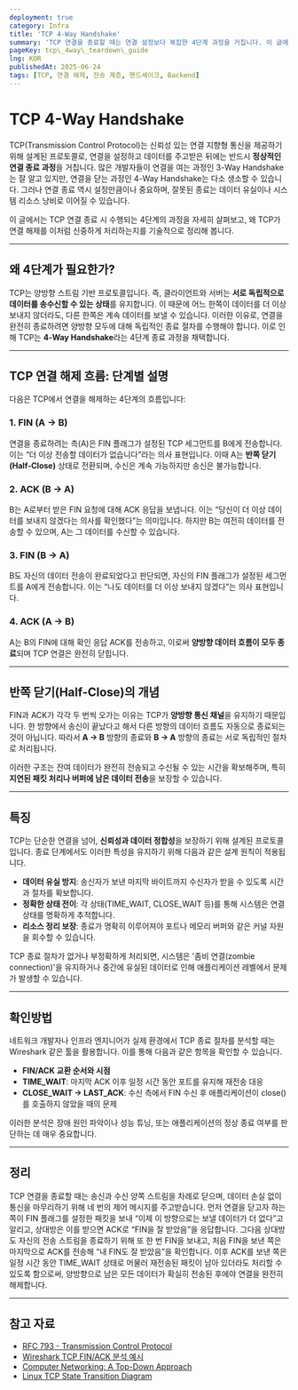 ```yaml
---
deployment: true
category: Infra
title: 'TCP 4-Way Handshake'
summary: 'TCP 연결을 종료할 때는 연결 설정보다 복잡한 4단계 과정을 거칩니다. 이 글에서는 TCP 4-Way 핸드셰이크 구조를 통해 안전하고 신중하게 연결을 해제하는 방법을 알아봅니다.'
pageKey: tcp\_4way\_teardown\_guide
lng: KOR
publishedAt: 2025-06-24
tags: [TCP, 연결 해제, 전송 계층, 핸드셰이크, Backend]
---
```


# TCP 4-Way Handshake

TCP(Transmission Control Protocol)는 신뢰성 있는 연결 지향형 통신을 제공하기 위해 설계된 프로토콜로, 연결을 설정하고 데이터를 주고받은 뒤에는 반드시 **정상적인 연결 종료 과정**을 거칩니다. 많은 개발자들이 연결을 여는 과정인 3-Way Handshake는 잘 알고 있지만, 연결을 닫는 과정인 4-Way Handshake는 다소 생소할 수 있습니다. 그러나 연결 종료 역시 설정만큼이나 중요하며, 잘못된 종료는 데이터 유실이나 시스템 리소스 낭비로 이어질 수 있습니다.



이 글에서는 TCP 연결 종료 시 수행되는 4단계의 과정을 자세히 살펴보고, 왜 TCP가 연결 해제를 이처럼 신중하게 처리하는지를 기술적으로 정리해 봅니다.

---

## 왜 4단계가 필요한가?

TCP는 양방향 스트림 기반 프로토콜입니다. 즉, 클라이언트와 서버는 **서로 독립적으로 데이터를 송수신할 수 있는 상태**를 유지합니다. 이 때문에 어느 한쪽이 데이터를 더 이상 보내지 않더라도, 다른 한쪽은 계속 데이터를 보낼 수 있습니다. 이러한 이유로, 연결을 완전히 종료하려면 양방향 모두에 대해 독립적인 종료 절차를 수행해야 합니다. 이로 인해 TCP는 **4-Way Handshake**라는 4단계 종료 과정을 채택합니다.

---

## TCP 연결 해제 흐름: 단계별 설명

다음은 TCP에서 연결을 해제하는 4단계의 흐름입니다:

### 1. FIN (A → B)

연결을 종료하려는 측(A)은 FIN 플래그가 설정된 TCP 세그먼트를 B에게 전송합니다. 이는 “더 이상 전송할 데이터가 없습니다”라는 의사 표현입니다. 이때 A는 **반쪽 닫기(Half-Close)** 상태로 전환되며, 수신은 계속 가능하지만 송신은 불가능합니다.

### 2. ACK (B → A)

B는 A로부터 받은 FIN 요청에 대해 ACK 응답을 보냅니다. 이는 “당신이 더 이상 데이터를 보내지 않겠다는 의사를 확인했다”는 의미입니다. 하지만 B는 여전히 데이터를 전송할 수 있으며, A는 그 데이터를 수신할 수 있습니다.

### 3. FIN (B → A)

B도 자신의 데이터 전송이 완료되었다고 판단되면, 자신의 FIN 플래그가 설정된 세그먼트를 A에게 전송합니다. 이는 “나도 데이터를 더 이상 보내지 않겠다”는 의사 표현입니다.

### 4. ACK (A → B)

A는 B의 FIN에 대해 확인 응답 ACK를 전송하고, 이로써 **양방향 데이터 흐름이 모두 종료**되며 TCP 연결은 완전히 닫힙니다.

---

## 반쪽 닫기(Half-Close)의 개념

FIN과 ACK가 각각 두 번씩 오가는 이유는 TCP가 **양방향 통신 채널**을 유지하기 때문입니다. 한 방향에서 송신이 끝났다고 해서 다른 방향의 데이터 흐름도 자동으로 종료되는 것이 아닙니다. 따라서 **A → B** 방향의 종료와 **B → A** 방향의 종료는 서로 독립적인 절차로 처리됩니다.

이러한 구조는 잔여 데이터가 완전히 전송되고 수신될 수 있는 시간을 확보해주며, 특히 **지연된 패킷 처리나 버퍼에 남은 데이터 전송**을 보장할 수 있습니다.

---

## 특징

TCP는 단순한 연결을 넘어, **신뢰성과 데이터 정합성**을 보장하기 위해 설계된 프로토콜입니다. 종료 단계에서도 이러한 특성을 유지하기 위해 다음과 같은 설계 원칙이 적용됩니다.

- **데이터 유실 방지**: 송신자가 보낸 마지막 바이트까지 수신자가 받을 수 있도록 시간과 절차를 확보합니다.
- **정확한 상태 전이**: 각 상태(TIME_WAIT, CLOSE_WAIT 등)를 통해 시스템은 연결 상태를 명확하게 추적합니다.
- **리소스 정리 보장**: 종료가 명확히 이루어져야 포트나 메모리 버퍼와 같은 커널 자원을 회수할 수 있습니다.

TCP 종료 절차가 없거나 부정확하게 처리되면, 시스템은 '좀비 연결(zombie connection)'을 유지하거나 중간에 유실된 데이터로 인해 애플리케이션 레벨에서 문제가 발생할 수 있습니다.

---

## 확인방법

네트워크 개발자나 인프라 엔지니어가 실제 환경에서 TCP 종료 절차를 분석할 때는 Wireshark 같은 툴을 활용합니다. 이를 통해 다음과 같은 항목을 확인할 수 있습니다.

- **FIN/ACK 교환 순서와 시점**
- **TIME_WAIT**: 마지막 ACK 이후 일정 시간 동안 포트를 유지해 재전송 대응
- **CLOSE_WAIT → LAST_ACK**: 수신 측에서 FIN 수신 후 애플리케이션이 close()를 호출하지 않았을 때의 문제

이러한 분석은 장애 원인 파악이나 성능 튜닝, 또는 애플리케이션의 정상 종료 여부를 판단하는 데 매우 중요합니다.

---

## 정리

TCP 연결을 종료할 때는 송신과 수신 양쪽 스트림을 차례로 닫으며, 데이터 손실 없이 통신을 마무리하기 위해 네 번의 제어 메시지를 주고받습니다. 먼저 연결을 닫고자 하는 쪽이 FIN 플래그를 설정한 패킷을 보내 “이제 이 방향으로는 보낼 데이터가 더 없다”고 알리고, 상대방은 이를 받으면 ACK로 “FIN을 잘 받았음”을 응답합니다. 그다음 상대방도 자신의 전송 스트림을 종료하기 위해 또 한 번 FIN을 보내고, 처음 FIN을 보낸 쪽은 마지막으로 ACK를 전송해 “내 FIN도 잘 받았음”을 확인합니다. 이후 ACK를 보낸 쪽은 일정 시간 동안 TIME_WAIT 상태로 머물러 재전송된 패킷이 남아 있더라도 처리할 수 있도록 함으로써, 양방향으로 남은 모든 데이터가 확실히 전송된 후에야 연결을 완전히 해제합니다.

---

## 참고 자료

- [RFC 793 - Transmission Control Protocol](https://datatracker.ietf.org/doc/html/rfc793)
- [Wireshark TCP FIN/ACK 분석 예시](https://wiki.wireshark.org/TCP)
- [Computer Networking: A Top-Down Approach](https://book.douban.com/subject/25900403/)
- [Linux TCP State Transition Diagram](https://tcpipguide.com/free/t_TCPOperationalOverviewandtheTCPFiniteStateMachineF-2.htm)
